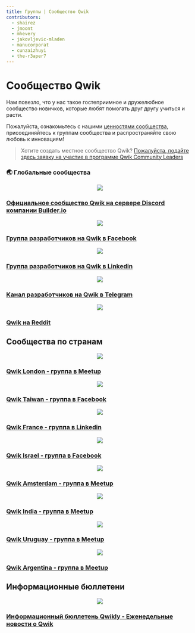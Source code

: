```yaml
---
title: Группы | Сообщество Qwik
contributors:
  - shairez
  - jmoont
  - mhevery
  - jakovljevic-mladen
  - manucorporat
  - cunzaizhuyi
  - the-r3aper7
---
```


# Сообщество Qwik

Нам повезло, что у нас такое гостеприимное и дружелюбное сообщество новичков, которые любят помогать друг другу учиться и расти.

Пожалуйста, ознакомьтесь с нашими [ценностями сообщества](/community/values), присоединяйтесь к группам сообщества и распространяйте свою любовь к инновациям!

> Хотите создать местное сообщество Qwik?
> [Пожалуйста, подайте здесь заявку на участие в программе Qwik Community Leaders](https://forms.gle/S1rxiKiVdhZqkk8RA)

### 🌏 Глобальные сообщества

<div class="card-grid">
  <a class="card card-center" href="https://qwik.builder.io/chat">
    <p class="icon" align="center"><img src="/ecosystem/discord.svg" width={84} /></p>
    <h3>Официальное сообщество Qwik на сервере Discord компании Builder.io</h3>
  </a>
</div>

<div class="card-grid">
  <a class="card card-center" href="https://www.facebook.com/groups/qwikdevs">
    <p class="icon" align="center"><img src="/ecosystem/facebook.svg" width={56} /></p>
    <h3>Группа разработчиков на Qwik в Facebook</h3>
  </a>
  <a class="card card-center" href="https://www.linkedin.com/groups/12677766/">
    <p class="icon" align="center"><img src="/ecosystem/linkedin.svg" width={56} /></p>
    <h3>Группа разработчиков на Qwik в Linkedin</h3>
  </a>
  <a class="card card-center" href="https://t.me/qwikdevs">
    <p class="icon" align="center"><img src="/ecosystem/telegram.svg" width={56} /></p>
    <h3>Канал разработчиков на Qwik в Telegram</h3>
  </a>
  <a class="card card-center" href="https://www.reddit.com/r/qwik/">
    <p class="icon" align="center"><img src="/ecosystem/reddit.svg" width={56} /></p>
    <h3>Qwik на Reddit</h3>
  </a>
</div>

## Сообщества по странам

<div class="card-grid">
  <a class="card card-center" href="https://www.meetup.com/qwik-london/">
    <p class="icon" align="center"><img src="/ecosystem/qwik-london.svg" width={56} /></p>
    <h3>Qwik London - группа в Meetup</h3>
  </a>
  <a class="card card-center" href="https://www.facebook.com/groups/836365297555873">
    <p class="icon" align="center"><img src="/ecosystem/qwik-taiwan.svg" width={56} /></p>
    <h3>Qwik Taiwan - группа в Facebook</h3>
  </a>
  <a class="card card-center" href="https://www.linkedin.com/groups/14153723/">
    <p class="icon" align="center"><img src="/ecosystem/qwik-france.svg" width={56} /></p>
    <h3>Qwik France - группа в Linkedin</h3>
  </a>
  <a class="card card-center" href="https://www.facebook.com/groups/qwikisrael">
    <p class="icon" align="center"><img src="/ecosystem/qwik-israel.svg" width={56} /></p>
    <h3>Qwik Israel - группа в Facebook</h3>
  </a>
  <a class="card card-center" href="https://www.meetup.com/qwik-amsterdam-meetup-group/">
    <p class="icon" align="center"><img src="/ecosystem/qwik-amsterdam.svg" width={56} /></p>
    <h3>Qwik Amsterdam - группа в Meetup</h3>
  </a>
  <a class="card card-center" href="https://www.meetup.com/qwik-india/">
    <p class="icon" align="center"><img src="/ecosystem/qwik-india.svg" width={56} /></p>
    <h3>Qwik India - группа в Meetup</h3>
  </a>
  <a class="card card-center" href="https://www.meetup.com/qwik-uruguay/">
    <p class="icon" align="center"><img src="/ecosystem/qwik-uruguay.svg" width={56} /></p>
    <h3>Qwik Uruguay - группа в Meetup</h3>
  </a>
  <a class="card card-center" href="https://www.meetup.com/qwik-argentina/">
    <p class="icon" align="center"><img src="/ecosystem/qwik-argentina.svg" width={56} /></p>
    <h3>Qwik Argentina - группа в Meetup</h3>
  </a>
</div>

## Информационные бюллетени

<div class="card-grid">
  <a class="card card-center" href="https://qwiknewsletter.com">
    <p class="icon" align="center"><img src="/ecosystem/qwik-newsletter.svg" /></p>
    <h3>Информационный бюллетень Qwikly - Еженедельные новости о Qwik</h3>
  </a>
</div>
